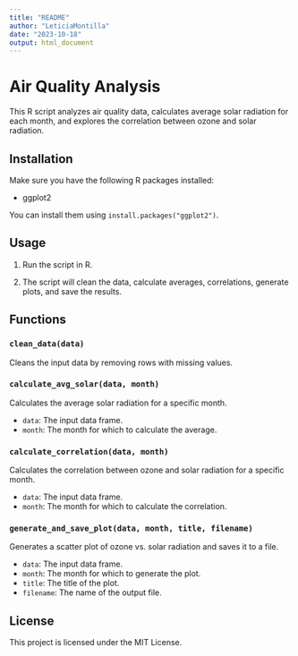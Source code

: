 ```yaml
---
title: "README"
author: "LeticiaMontilla"
date: "2023-10-18"
output: html_document
---
```

# Air Quality Analysis

This R script analyzes air quality data, calculates average solar radiation for each month, and explores the correlation between ozone and solar radiation.

## Installation

Make sure you have the following R packages installed:

- ggplot2

You can install them using `install.packages("ggplot2")`.

## Usage

1. Run the script in R.

2. The script will clean the data, calculate averages, correlations, generate plots, and save the results.

## Functions

### `clean_data(data)`

Cleans the input data by removing rows with missing values.

### `calculate_avg_solar(data, month)`

Calculates the average solar radiation for a specific month.

- `data`: The input data frame.
- `month`: The month for which to calculate the average.

### `calculate_correlation(data, month)`

Calculates the correlation between ozone and solar radiation for a specific month.

- `data`: The input data frame.
- `month`: The month for which to calculate the correlation.

### `generate_and_save_plot(data, month, title, filename)`

Generates a scatter plot of ozone vs. solar radiation and saves it to a file.

- `data`: The input data frame.
- `month`: The month for which to generate the plot.
- `title`: The title of the plot.
- `filename`: The name of the output file.

## License

This project is licensed under the MIT License.
